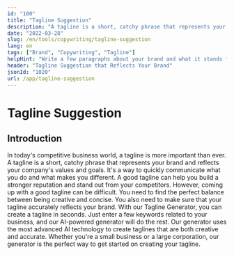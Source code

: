 ```yaml
---
id: "100"
title: "Tagline Suggestion"
description: "A tagline is a short, catchy phrase that represents your brand and reflects your company's values and goals. It's a way to quickly communicate what you do and what makes you different. "
date: "2022-03-28"
slug: /en/tools/copywriting/tagline-suggestion
lang: en
tags: ["Brand", "Copywriting", "Tagline"]
helpHint: "Write a few paragraphs about your brand and what it stands for. Then, use the tagline to create a catchy phrase that represents your brand and reflects your company's values and goals."
header: "Tagline Suggestion that Reflects Your Brand"
jsonId: "1020"
url: /app/tagline-suggestion
---
```


# Tagline Suggestion

## Introduction

In today's competitive business world, a tagline is more important than ever. A tagline is a short, catchy phrase that represents your brand and reflects your company's values and goals. It's a way to quickly communicate what you do and what makes you different. A good tagline can help you build a stronger reputation and stand out from your competitors. However, coming up with a good tagline can be difficult. You need to find the perfect balance between being creative and concise. You also need to make sure that your tagline accurately reflects your brand. With our Tagline Generator, you can create a tagline in seconds. Just enter a few keywords related to your business, and our AI-powered generator will do the rest. Our generator uses the most advanced AI technology to create taglines that are both creative and accurate. Whether you're a small business or a large corporation, our generator is the perfect way to get started on creating your tagline.
